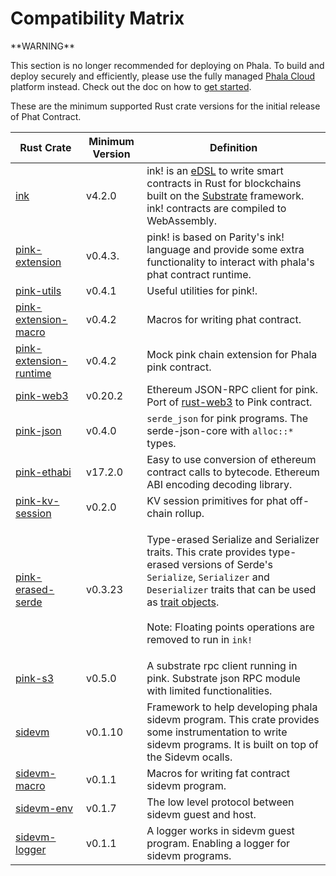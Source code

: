 # Compatibility Matrix

<Note type="danger">
**WARNING**

This section is no longer recommended for deploying on Phala. To build and deploy securely and efficiently, please use the fully managed [Phala Cloud](https://cloud.phala.network) platform instead. Check out the doc on how to [get started](../../cloud/getting-started/getting-started.md).
</Note>

These are the minimum supported Rust crate versions for the initial release of Phat Contract.

| Rust Crate                                                                                     | Minimum Version | Definition                                                                                                                                                                                                                                                                                                                                                                                    |
| ---------------------------------------------------------------------------------------------- | --------------- | --------------------------------------------------------------------------------------------------------------------------------------------------------------------------------------------------------------------------------------------------------------------------------------------------------------------------------------------------------------------------------------------- |
| [ink](https://docs.rs/ink/4.2.0/ink/index.html)                                                | v4.2.0          | ink! is an [eDSL](https://wiki.haskell.org/Embedded_domain_specific_language) to write smart contracts in Rust for blockchains built on the [Substrate](https://github.com/paritytech/substrate) framework. ink! contracts are compiled to WebAssembly.                                                                                                                                       |
| [pink-extension](https://docs.rs/pink-extension/0.4.3/pink_extension/)                         | v0.4.3.         | pink! is based on Parity's ink! language and provide some extra functionality to interact with phala's phat contract runtime.                                                                                                                                                                                                                                                                 |
| [pink-utils](https://docs.rs/pink-utils/0.4.1/pink_utils/)                                     | v0.4.1          | Useful utilities for pink!.                                                                                                                                                                                                                                                                                                                                                                   |
| [pink-extension-macro](https://docs.rs/pink-extension-macro/0.4.2/pink_extension_macro/)       | v0.4.2          | Macros for writing phat contract.                                                                                                                                                                                                                                                                                                                                                             |
| [pink-extension-runtime](https://docs.rs/pink-extension-runtime/0.4.2/pink_extension_runtime/) | v0.4.2          | Mock pink chain extension for Phala pink contract.                                                                                                                                                                                                                                                                                                                                            |
| [pink-web3](https://docs.rs/pink-web3/0.20.2/pink_web3/)                                       | v0.20.2         | Ethereum JSON-RPC client for pink. Port of [rust-web3](https://github.com/tomusdrw/rust-web3) to Pink contract.                                                                                                                                                                                                                                                                               |
| [pink-json](https://docs.rs/pink-json/0.4.0/pink_json/)                                        | v0.4.0          | `serde_json` for pink programs. The serde-json-core with `alloc::*` types.                                                                                                                                                                                                                                                                                                                    |
| [pink-ethabi](https://docs.rs/pink-ethabi/17.2.0/pink_ethabi/)                                 | v17.2.0         | Easy to use conversion of ethereum contract calls to bytecode. Ethereum ABI encoding decoding library.                                                                                                                                                                                                                                                                                        |
| [pink-kv-session](https://docs.rs/pink-kv-session/0.2.0/pink_kv_session/)                      | v0.2.0          | KV session primitives for phat off-chain rollup.                                                                                                                                                                                                                                                                                                                                              |
| [pink-erased-serde](https://docs.rs/pink-erased-serde/0.3.23/pink_erased_serde/)               | v0.3.23         | <p>Type-erased Serialize and Serializer traits. This crate provides type-erased versions of Serde's <code>Serialize</code>, <code>Serializer</code> and <code>Deserializer</code> traits that can be used as <a href="https://doc.rust-lang.org/book/first-edition/trait-objects.html">trait objects</a>.<br /><br />Note: Floating points operations are removed to run in <code>ink!</code></p> |
| [pink-s3](https://docs.rs/pink-subrpc/0.4.2/pink_subrpc/)                                      | v0.5.0          | A substrate rpc client running in pink. Substrate json RPC module with limited functionalities.                                                                                                                                                                                                                                                                                               |
| [sidevm](https://docs.rs/sidevm/0.1.10/sidevm/)                                                | v0.1.10         | Framework to help developing phala sidevm program. This crate provides some instrumentation to write sidevm programs. It is built on top of the Sidevm ocalls.                                                                                                                                                                                                                                |
| [sidevm-macro](https://docs.rs/sidevm-macro/0.1.1/sidevm_macro/)                               | v0.1.1          | Macros for writing fat contract sidevm program.                                                                                                                                                                                                                                                                                                                                               |
| [sidevm-env](https://docs.rs/sidevm-env/0.1.7/sidevm_env/)                                     | v0.1.7          | The low level protocol between sidevm guest and host.                                                                                                                                                                                                                                                                                                                                         |
| [sidevm-logger](https://docs.rs/sidevm-logger/0.1.1/sidevm_logger/)                            | v0.1.1          | A logger works in sidevm guest program. Enabling a logger for sidevm programs.                                                                                                                                                                                                                                                                                                                |
